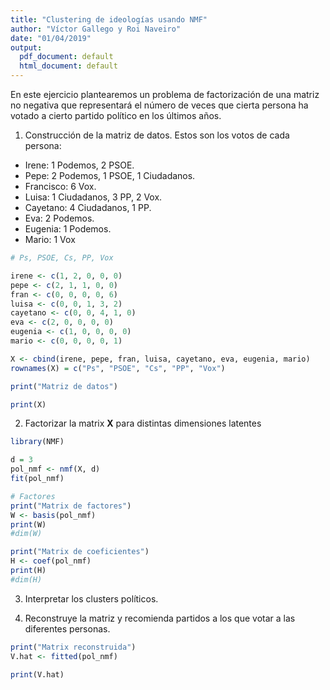 ```yaml
---
title: "Clustering de ideologías usando NMF"
author: "Víctor Gallego y Roi Naveiro"
date: "01/04/2019"
output:
  pdf_document: default
  html_document: default
---
```


En este ejercicio plantearemos un problema de factorización de una matriz no negativa que representará el número de veces que cierta persona ha votado a cierto partido político en los últimos años.

1. Construcción de la matriz de datos. Estos son los votos de cada persona:
  * Irene: 1 Podemos, 2 PSOE.
  * Pepe: 2 Podemos, 1 PSOE, 1 Ciudadanos.
  * Francisco: 6 Vox.
  * Luisa: 1 Ciudadanos, 3 PP, 2 Vox.
  * Cayetano: 4 Ciudadanos, 1 PP.
  * Eva: 2 Podemos.
  * Eugenia: 1 Podemos.
  * Mario: 1 Vox

```r

# Ps, PSOE, Cs, PP, Vox

irene <- c(1, 2, 0, 0, 0)
pepe <- c(2, 1, 1, 0, 0)
fran <- c(0, 0, 0, 0, 6)
luisa <- c(0, 0, 1, 3, 2)
cayetano <- c(0, 0, 4, 1, 0)
eva <- c(2, 0, 0, 0, 0)
eugenia <- c(1, 0, 0, 0, 0)
mario <- c(0, 0, 0, 0, 1)

X <- cbind(irene, pepe, fran, luisa, cayetano, eva, eugenia, mario)
rownames(X) = c("Ps", "PSOE", "Cs", "PP", "Vox")

print("Matriz de datos")

print(X)
```

2. Factorizar la matrix **X** para distintas dimensiones latentes

```r
library(NMF)

d = 3
pol_nmf <- nmf(X, d)
fit(pol_nmf)

# Factores
print("Matrix de factores")
W <- basis(pol_nmf)
print(W)
#dim(W)

print("Matrix de coeficientes")
H <- coef(pol_nmf)
print(H)
#dim(H)


```

3. Interpretar los clusters políticos.

4. Reconstruye la matriz y recomienda partidos a los que votar a las diferentes personas.

```r

print("Matrix reconstruida")
V.hat <- fitted(pol_nmf)

print(V.hat)

```